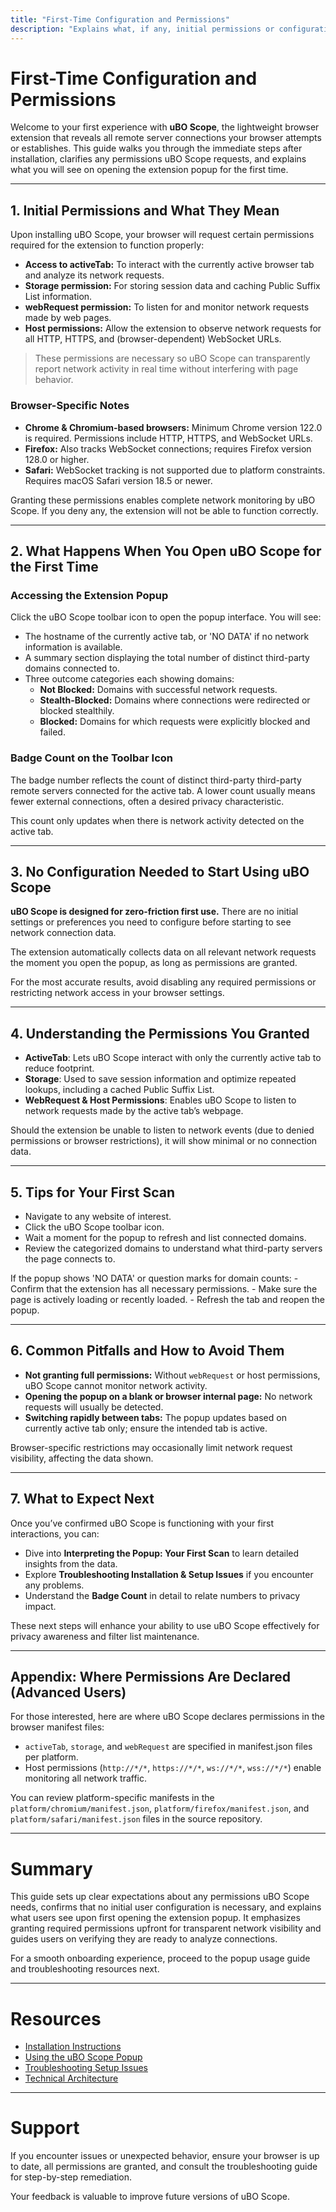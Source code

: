 ```yaml
---
title: "First-Time Configuration and Permissions"
description: "Explains what, if any, initial permissions or configuration steps are required after installation. Covers user interactions with the extension popup and what to expect upon opening uBO Scope for the first time."
---
```


# First-Time Configuration and Permissions

Welcome to your first experience with **uBO Scope**, the lightweight browser extension that reveals all remote server connections your browser attempts or establishes. This guide walks you through the immediate steps after installation, clarifies any permissions uBO Scope requests, and explains what you will see on opening the extension popup for the first time.

---

## 1. Initial Permissions and What They Mean

Upon installing uBO Scope, your browser will request certain permissions required for the extension to function properly:

- **Access to activeTab:** To interact with the currently active browser tab and analyze its network requests.
- **Storage permission:** For storing session data and caching Public Suffix List information.
- **webRequest permission:** To listen for and monitor network requests made by web pages.
- **Host permissions:** Allow the extension to observe network requests for all HTTP, HTTPS, and (browser-dependent) WebSocket URLs.

> These permissions are necessary so uBO Scope can transparently report network activity in real time without interfering with page behavior.

### Browser-Specific Notes
- **Chrome & Chromium-based browsers:** Minimum Chrome version 122.0 is required. Permissions include HTTP, HTTPS, and WebSocket URLs.
- **Firefox:** Also tracks WebSocket connections; requires Firefox version 128.0 or higher.
- **Safari:** WebSocket tracking is not supported due to platform constraints. Requires macOS Safari version 18.5 or newer.

<Tip>
Granting these permissions enables complete network monitoring by uBO Scope. If you deny any, the extension will not be able to function correctly.
</Tip>

---

## 2. What Happens When You Open uBO Scope for the First Time

### Accessing the Extension Popup
Click the uBO Scope toolbar icon to open the popup interface. You will see:

- The hostname of the currently active tab, or 'NO DATA' if no network information is available.
- A summary section displaying the total number of distinct third-party domains connected to.
- Three outcome categories each showing domains:
  - **Not Blocked:** Domains with successful network requests.
  - **Stealth-Blocked:** Domains where connections were redirected or blocked stealthily.
  - **Blocked:** Domains for which requests were explicitly blocked and failed.

### Badge Count on the Toolbar Icon
The badge number reflects the count of distinct third-party third-party remote servers connected for the active tab. A lower count usually means fewer external connections, often a desired privacy characteristic.

<Note>
This count only updates when there is network activity detected on the active tab.
</Note>

---

## 3. No Configuration Needed to Start Using uBO Scope

**uBO Scope is designed for zero-friction first use.** There are no initial settings or preferences you need to configure before starting to see network connection data.

The extension automatically collects data on all relevant network requests the moment you open the popup, as long as permissions are granted.

<Tip>
For the most accurate results, avoid disabling any required permissions or restricting network access in your browser settings.
</Tip>

---

## 4. Understanding the Permissions You Granted

- **ActiveTab**: Lets uBO Scope interact with only the currently active tab to reduce footprint.
- **Storage**: Used to save session information and optimize repeated lookups, including a cached Public Suffix List.
- **WebRequest & Host Permissions**: Enables uBO Scope to listen to network requests made by the active tab’s webpage.

Should the extension be unable to listen to network events (due to denied permissions or browser restrictions), it will show minimal or no connection data.

---

## 5. Tips for Your First Scan

- Navigate to any website of interest.
- Click the uBO Scope toolbar icon.
- Wait a moment for the popup to refresh and list connected domains.
- Review the categorized domains to understand what third-party servers the page connects to.

<Warning>
If the popup shows 'NO DATA' or question marks for domain counts:
- Confirm that the extension has all necessary permissions.
- Make sure the page is actively loading or recently loaded.
- Refresh the tab and reopen the popup.
</Warning>

---

## 6. Common Pitfalls and How to Avoid Them

- **Not granting full permissions:** Without `webRequest` or host permissions, uBO Scope cannot monitor network activity.
- **Opening the popup on a blank or browser internal page:** No network requests will usually be detected.
- **Switching rapidly between tabs:** The popup updates based on currently active tab only; ensure the intended tab is active.

<Note>
Browser-specific restrictions may occasionally limit network request visibility, affecting the data shown.
</Note>

---

## 7. What to Expect Next

Once you’ve confirmed uBO Scope is functioning with your first interactions, you can:

- Dive into **Interpreting the Popup: Your First Scan** to learn detailed insights from the data.
- Explore **Troubleshooting Installation & Setup Issues** if you encounter any problems.
- Understand the **Badge Count** in detail to relate numbers to privacy impact.

These next steps will enhance your ability to use uBO Scope effectively for privacy awareness and filter list maintenance.

---

## Appendix: Where Permissions Are Declared (Advanced Users)

For those interested, here are where uBO Scope declares permissions in the browser manifest files:

- `activeTab`, `storage`, and `webRequest` are specified in manifest.json files per platform.
- Host permissions (`http://*/*`, `https://*/*`, `ws://*/*`, `wss://*/*`) enable monitoring all network traffic.

You can review platform-specific manifests in the `platform/chromium/manifest.json`, `platform/firefox/manifest.json`, and `platform/safari/manifest.json` files in the source repository.

---

# Summary
This guide sets up clear expectations about any permissions uBO Scope needs, confirms that no initial user configuration is necessary, and explains what users see upon first opening the extension popup. It emphasizes granting required permissions upfront for transparent network visibility and guides users on verifying they are ready to analyze connections.

For a smooth onboarding experience, proceed to the popup usage guide and troubleshooting resources next.

---

# Resources
- [Installation Instructions](../introduction-and-setup/installation-instructions)
- [Using the uBO Scope Popup](../first-steps-and-validation/using-ubo-scope-popup)
- [Troubleshooting Setup Issues](../first-steps-and-validation/troubleshooting-setup)
- [Technical Architecture](../../overview/core-concepts/technical-architecture)

---

# Support
If you encounter issues or unexpected behavior, ensure your browser is up to date, all permissions are granted, and consult the troubleshooting guide for step-by-step remediation.

Your feedback is valuable to improve future versions of uBO Scope.